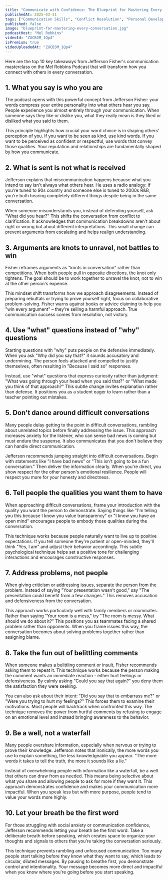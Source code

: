 ```yaml
---
title: "Communicate with Confidence: The Blueprint for Mastering Every Conversation"
publishedAt: 2025-03-31
tags: ["Communication Skills", "Conflict Resolution", "Personal Development"]
published: false
image: "blueprint-for-mastering-every-conversation.jpg"
podcastHost: "Mel Robbins"
videoId: "ZUCB3M_1Qp4"
isPremium: true
videoUploadedAt: "ZUCB3M_1Qp4"
---
```



<PodcastSummaryPageLayout frontmatter={frontmatter}>

Here are the top 10 key takeaways from Jefferson Fisher's communication masterclass on the Mel Robbins Podcast that will transform how you connect with others in every conversation.

## 1. What you say is who you are

The podcast opens with this powerful concept from Jefferson Fisher: your words compress your entire personality into what others hear you say. People experience you almost entirely through your communication. When someone says they like or dislike you, what they really mean is they liked or disliked what you said to them.

This principle highlights how crucial your word choice is in shaping others' perception of you. If you want to be seen as kind, use kind words. If you want to be perceived as confident or respectful, use words that convey those qualities. Your reputation and relationships are fundamentally shaped by how you communicate.

## 2. What is sent is not what is received

Jefferson explains that miscommunication happens because what you intend to say isn't always what others hear. He uses a radio analogy: if you're tuned to 90s country and someone else is tuned to 2000s R&B, you're both hearing completely different things despite being in the same conversation.

When someone misunderstands you, instead of defending yourself, ask "What did you hear?" This shifts the conversation from conflict to clarification. It acknowledges that communication breakdowns aren't about right or wrong but about different interpretations. This small change can prevent arguments from escalating and helps realign understanding.

## 3. Arguments are knots to unravel, not battles to win

Fisher reframes arguments as "knots in conversation" rather than competitions. When both people pull in opposite directions, the knot only tightens. The goal should be to work together to unravel the knot, not to win at the other person's expense.

This mindset shift transforms how we approach disagreements. Instead of preparing rebuttals or trying to prove yourself right, focus on collaborative problem-solving. Fisher warns against books or advice claiming to help you "win every argument" – they're selling a harmful approach. True communication success comes from resolution, not victory.

## 4. Use "what" questions instead of "why" questions

Starting questions with "why" puts people on the defensive immediately. When you ask "Why did you say that?" it sounds accusatory and undermining. The person feels attacked and compelled to justify themselves, often resulting in "Because I said so" responses.

Instead, use "what" questions that express curiosity rather than judgment: "What was going through your head when you said that?" or "What made you think of that approach?" This subtle change invites explanation rather than defense. It positions you as a student eager to learn rather than a teacher pointing out mistakes.

## 5. Don't dance around difficult conversations

Many people delay getting to the point in difficult conversations, rambling about unrelated topics before finally addressing the issue. This approach increases anxiety for the listener, who can sense bad news is coming but must endure the suspense. It also communicates that you don't believe they can handle direct communication.

Jefferson recommends jumping straight into difficult conversations. Begin with statements like "I have bad news" or "This isn't going to be a fun conversation." Then deliver the information clearly. When you're direct, you show respect for the other person's emotional resilience. People will respect you more for your honesty and directness.

## 6. Tell people the qualities you want them to have

When approaching difficult conversations, frame your introduction with the quality you want the person to demonstrate. Saying things like "I'm telling you this because I know you value transparency" or "I know you have an open mind" encourages people to embody those qualities during the conversation.

This technique works because people naturally want to live up to positive expectations. If you tell someone they're patient or open-minded, they'll think "Yes, I am" and adjust their behavior accordingly. This subtle psychological technique helps set a positive tone for challenging interactions and encourages constructive responses.

## 7. Address problems, not people

When giving criticism or addressing issues, separate the person from the problem. Instead of saying "Your presentation wasn't good," say "The presentation could benefit from a few changes." This removes accusation and defensiveness from the conversation.

This approach works particularly well with family members or roommates. Rather than saying "Your room is a mess," try "The room is messy. What should we do about it?" This positions you as teammates facing a shared problem rather than opponents. When you frame issues this way, the conversation becomes about solving problems together rather than assigning blame.

## 8. Take the fun out of belittling comments

When someone makes a belittling comment or insult, Fisher recommends asking them to repeat it. This technique works because the person making the comment wants an immediate reaction - either hurt feelings or defensiveness. By calmly asking "Could you say that again?" you deny them the satisfaction they were seeking.

You can also ask about their intent: "Did you say that to embarrass me?" or "Were you trying to hurt my feelings?" This forces them to examine their motivations. Most people will backtrack when confronted this way. The technique removes the power from hurtful comments by refusing to engage on an emotional level and instead bringing awareness to the behavior.

## 9. Be a well, not a waterfall

Many people overshare information, especially when nervous or trying to prove their knowledge. Jefferson notes that ironically, the more words you use to explain something, the less knowledgeable you appear. "The more words it takes to tell the truth, the more it sounds like a lie."

Instead of overwhelming people with information like a waterfall, be a well that others can draw from as needed. This means being selective about what you share and allowing people to ask for more if they want it. This approach demonstrates confidence and makes your communication more impactful. When you speak less but with more purpose, people tend to value your words more highly.

## 10. Let your breath be the first word

For those struggling with social anxiety or communication confidence, Jefferson recommends letting your breath be the first word. Take a deliberate breath before speaking, which creates space to organize your thoughts and signals to others that you're taking the conversation seriously.

This technique prevents rambling and unfocused communication. Too many people start talking before they know what they want to say, which leads to circular, diluted messages. By pausing to breathe first, you demonstrate control and intentionality. Your message becomes more direct and impactful when you know where you're going before you start speaking.

</PodcastSummaryPageLayout>
